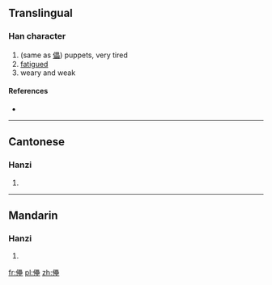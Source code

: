==Translingual==

===Han character===
{{Han char|rn=9|rad=人|as=18|sn=20|four=|canj=人田田土 (OWWG)}}

# (same as [[儡]]) puppets, very tired
# [[fatigued]]
# weary and weak

====References====
* {{Han ref|kx=0121.340|hdz=10238.100|uh=34A6|ud=13478}}

----

==Cantonese==

===Hanzi===
{{yue-hanzi|jyut=|y=deui3, leui5}}

# {{defn|Cantonese|sort=人18}}

----

==Mandarin==

===Hanzi===
{{cmn-hanzi|pin=[[lěi]] ([[lei3]])|wg=lei<sup>3</sup>}}

# {{defn|Mandarin|sort=人18}}

[[fr:㒦]]
[[pl:㒦]]
[[zh:㒦]]